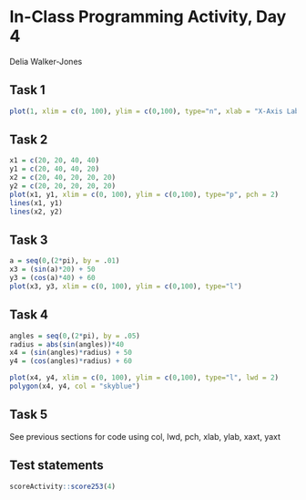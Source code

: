 # In-Class Programming Activity, Day 4

Delia Walker-Jones

## Task 1
```r
plot(1, xlim = c(0, 100), ylim = c(0,100), type="n", xlab = "X-Axis Label", ylab = "Y-Axis Label", xaxt = "n", yaxt = "n")
```

## Task 2
```r
x1 = c(20, 20, 40, 40)
y1 = c(20, 40, 40, 20)
x2 = c(20, 40, 20, 20, 20)
y2 = c(20, 20, 20, 20, 20)
plot(x1, y1, xlim = c(0, 100), ylim = c(0,100), type="p", pch = 2)
lines(x1, y1)
lines(x2, y2)
```

## Task 3
```r
a = seq(0,(2*pi), by = .01)
x3 = (sin(a)*20) + 50
y3 = (cos(a)*40) + 60
plot(x3, y3, xlim = c(0, 100), ylim = c(0,100), type="l")
```

## Task 4
```r
angles = seq(0,(2*pi), by = .05)
radius = abs(sin(angles))*40
x4 = (sin(angles)*radius) + 50
y4 = (cos(angles)*radius) + 60

plot(x4, y4, xlim = c(0, 100), ylim = c(0,100), type="l", lwd = 2)
polygon(x4, y4, col = "skyblue")
```

## Task 5
See previous sections for code using col, lwd, pch, xlab, ylab, xaxt, yaxt


## Test statements

```r
scoreActivity::score253(4)
```



